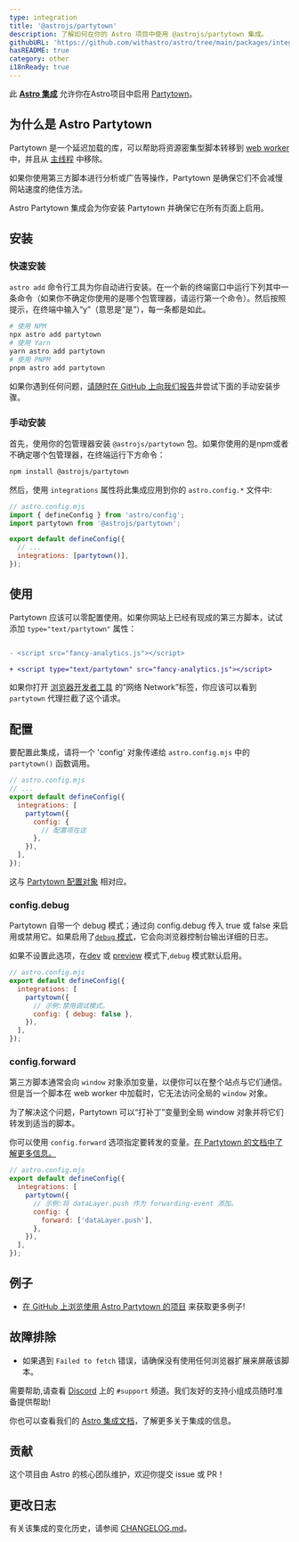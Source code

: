 ```yaml
---
type: integration
title: '@astrojs/partytown'
description: 了解如何在你的 Astro 项目中使用 @astrojs/partytown 集成。
githubURL: 'https://github.com/withastro/astro/tree/main/packages/integrations/partytown/'
hasREADME: true
category: other
i18nReady: true
---
```



此 **[Astro 集成][astro-integration]** 允许你在Astro项目中启用 [Partytown](https://partytown.builder.io/)。

## 为什么是 Astro Partytown

Partytown 是一个延迟加载的库，可以帮助将资源密集型脚本转移到 [web worker](https://developer.mozilla.org/zh-CN/docs/Web/API/Web_Workers_API) 中，并且从 [主线程](https://developer.mozilla.org/zh-CN/docs/Glossary/Main_thread) 中移除。

如果你使用第三方脚本进行分析或广告等操作，Partytown 是确保它们不会减慢网站速度的绝佳方法。

Astro Partytown 集成会为你安装 Partytown 并确保它在所有页面上启用。

## 安装

### 快速安装

`astro add` 命令行工具为你自动进行安装。在一个新的终端窗口中运行下列其中一条命令（如果你不确定你使用的是哪个包管理器，请运行第一个命令）。然后按照提示，在终端中输入“y”（意思是“是”），每一条都是如此。

```sh
# 使用 NPM
npx astro add partytown
# 使用 Yarn
yarn astro add partytown
# 使用 PNPM
pnpm astro add partytown
```

如果你遇到任何问题，[请随时在 GitHub 上向我们报告](https://github.com/withastro/astro/issues)并尝试下面的手动安装步骤。

### 手动安装

首先，使用你的包管理器安装 `@astrojs/partytown` 包。如果你使用的是npm或者不确定哪个包管理器，在终端运行下方命令：

```sh
npm install @astrojs/partytown
```

然后，使用 `integrations` 属性将此集成应用到你的 `astro.config.*` 文件中:

```js
// astro.config.mjs
import { defineConfig } from 'astro/config';
import partytown from '@astrojs/partytown';

export default defineConfig({
  // ...
  integrations: [partytown()],
});
```

## 使用

Partytown 应该可以零配置使用。如果你网站上已经有现成的第三方脚本，试试添加 `type="text/partytown"` 属性：

```diff

- <script src="fancy-analytics.js"></script>

+ <script type="text/partytown" src="fancy-analytics.js"></script>  

```

如果你打开 [浏览器开发者工具](https://developer.chrome.com/docs/devtools/open/) 的“网络 Network”标签，你应该可以看到 `partytown` 代理拦截了这个请求。

## 配置

要配置此集成，请将一个 'config' 对象传递给 `astro.config.mjs` 中的 `partytown()` 函数调用。

```js
// astro.config.mjs
// ...
export default defineConfig({
  integrations: [
    partytown({
      config: {
        // 配置项在这
      },
    }),
  ],
});
```

这与 [Partytown 配置对象](https://partytown.builder.io/configuration) 相对应。

### config.debug

Partytown 自带一个 debug 模式；通过向 config.debug 传入 true 或 false 来启用或禁用它。如果启用了[`debug` 模式](https://partytown.builder.io/debugging)，它会向浏览器控制台输出详细的日志。

如果不设置此选项，在[dev](/zh-cn/reference/cli-reference/#astro-dev) 或 [preview](/zh-cn/reference/cli-reference/#astro-preview) 模式下,`debug` 模式默认启用。

```js
// astro.config.mjs
export default defineConfig({
  integrations: [
    partytown({
      // 示例:禁用调试模式。
      config: { debug: false },
    }),
  ],
});
```

### config.forward

第三方脚本通常会向 `window` 对象添加变量，以便你可以在整个站点与它们通信。但是当一个脚本在 web worker 中加载时，它无法访问全局的 `window` 对象。

为了解决这个问题，Partytown 可以“打补丁”变量到全局 window 对象并将它们转发到适当的脚本。

你可以使用 `config.forward` 选项指定要转发的变量。[在 Partytown 的文档中了解更多信息。](https://partytown.builder.io/forwarding-events)

```js
// astro.config.mjs
export default defineConfig({
  integrations: [
    partytown({
      // 示例:将 dataLayer.push 作为 forwarding-event 添加。
      config: {
        forward: ['dataLayer.push'],
      },
    }),
  ],
});
```

## 例子

*   [在 GitHub 上浏览使用 Astro Partytown 的项目](https://github.com/search?q=%22%40astrojs%2Fpartytown%22+path%3A**%2Fpackage.json\&type=code) 来获取更多例子!


## 故障排除

* 如果遇到 `Failed to fetch` 错误，请确保没有使用任何浏览器扩展来屏蔽该脚本。

需要帮助,请查看 [Discord](https://astro.build/chat) 上的 `#support` 频道。我们友好的支持小组成员随时准备提供帮助!  

你也可以查看我们的 [Astro 集成文档][astro-integration]，了解更多关于集成的信息。

## 贡献

这个项目由 Astro 的核心团队维护，欢迎你提交 issue 或 PR！

## 更改日志

有关该集成的变化历史，请参阅 [CHANGELOG.md](https://github.com/withastro/astro/tree/main/packages/integrations/partytown/CHANGELOG.md)。

[astro-integration]: /zh-cn/guides/integrations-guide/